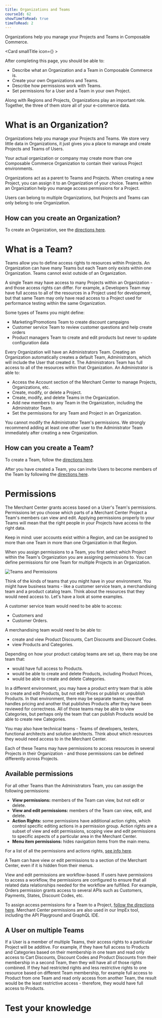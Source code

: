 ```yaml
---
title: Organizations and Teams
courseId: 62
showTimeToRead: true
timeToRead: 2
---
```



<Subtitle>

Organizations help you manage your Projects and Teams in Composable Commerce.

</Subtitle>

<Card smallTitle icon={<Logoopt />} >

After completing this page, you should be able to:

- Describe what an Organization and a Team in Composable Commerce is.
- Create your own Organizations and Teams.
- Describe how permissions work with Teams.
- Set permissions for a User and a Team in your own Project.

</Card>

Along with Regions and Projects, Organizations play an important role. Together, the three of them store all of your e-commerce data.

# What is an Organization?

Organizations help you manage your Projects and Teams. We store very little data in Organizations, it just gives you a place to manage and create Projects and Teams of Users.

Your actual organization or company may create more than one Composable Commerce Organization to contain their various Project environments.

Organizations act as a parent to Teams and Projects. When creating a new Project, you can assign it to an Organization of your choice. Teams within an Organization help you manage access permissions for a Project.

Users can belong to multiple Organizations, but Projects and Teams can only belong to one Organization.

## How can you create an Organization?

To create an Organization, see the [directions here](/../merchant-center/organizations#create-an-organization).

# What is a Team?

Teams allow you to define access rights to resources within Projects. An Organization can have many Teams but each Team only exists within one Organization. Teams cannot exist outside of an Organization.

A single Team may have access to many Projects within an Organization - and those access rights can differ. For example, a Developers Team may have full access to all of the resources in a Project used for development, but that same Team may only have read access to a Project used for performance testing within the same Organization.

Some types of Teams you might define:

- Marketing/Promotions Team to create discount campaigns
- Customer service Team to review customer questions and help create orders
- Product managers Team to create and edit products but never to update configuration data

Every Organization will have an Administrators Team. Creating an Organization automatically creates a default Team, Administrators, which will include the User that created it. The Administrators Team has full access to all of the resources within that Organization.
An Administrator is able to:

- Access the Account section of the Merchant Center to manage Projects, Organizations, etc.
- Create, modify, or delete a Project.
- Create, modify, and delete Teams in the Organization.
- Add new members to any Team in the Organization, including the Administrator Team.
- Set the permissions for any Team and Project in an Organization.

<Info>

You cannot modify the Administrator Team's permissions. We strongly recommend adding at least one other user to the Administrator Team immediately after creating a new Organization.

</Info>

## How can you create a Team?

To create a Team, follow the [directions here](/../merchant-center/teams#create-a-team).

After you have created a Team, you can invite Users to become members of the Team by following the [directions here](/../merchant-center/teams#invite-users-to-a-team).

# Permissions

The Merchant Center grants access based on a User's Team's permissions. Permissions let you choose which parts of a Merchant Center Project a Team's members can view and edit. Applying permissions properly to your Teams will mean that the right people in your Projects have access to the right data.

Keep in mind: user accounts exist within a Region, and can be assigned to more than one Team in more than one Organization in that Region.

When you assign permissions to a Team, you first select which Project within the Team's Organization you are assigning permissions to. You can define permissions for one Team for multiple Projects in an Organization.

![Teams and Permissions](images/team-permissions.svg)

Think of the kinds of teams that you might have in your environment. You might have business teams - like a customer service team, a merchandising team and a product catalog team. Think about the resources that they would need access to.
Let's have a look at some examples.

A customer service team would need to be able to access:

- Customers and
- Customer Orders.

A merchandising team would need to be able to:

- create and view Product Discounts, Cart Discounts and Discount Codes.
- view Products and Categories.

Depending on how your product catalog teams are set up, there may be one team that:

- would have full access to Products.
- would be able to create and delete Products, including Product Prices,
- would be able to create and delete Categories.

In a different environment, you may have a product entry team that is able to create and edit Products, but not edit Prices or publish or unpublish Products. In that environment, there may be separate teams; one that handles pricing and another that publishes Products after they have been reviewed for correctness. All of those teams may be able to view Categories, but perhaps only the team that can publish Products would be able to create new Categories.

You may also have technical teams - Teams of developers, testers, functional architects and solution architects. Think about which resources they would need access to in the Merchant Center.

Each of these Teams may have permissions to access resources in several Projects in their Organization - and those permissions can be defined differently across Projects.

## Available permissions

For all other Teams than the Administrators Team, you can assign the following permissions:

- **View permissions:** members of the Team can view, but not edit or delete.
- **View and edit permissions:** members of the Team can view, edit, and delete.
- **Action Rights:** some permissions have additional action rights, which control specific editing actions in a permission group. Action rights are a subset of view and edit permissions, scoping view and edit permissions to specific aspects of a particular area in the Merchant Center.
- **Menu item permissions:** hides navigation items from the main menu.

For a list of all the permissions and actions rights, [see info here](/../merchant-center/user-permissions#reference-permissions-and-action-rights).

A Team can have view or edit permissions to a section of the Merchant Center, even if it is hidden from their menus.

View and edit permissions are workflow-based. If users have permissions to access a workflow, the permissions are configured to ensure that all related data relationships needed for the workflow are fulfilled. For example, Orders permission grants access to several APIs such as Customers, Payments, States, Discount Codes, etc.

To assign access permissions for a Team to a Project, [follow the directions here](/../merchant-center/user-permissions#assign-permissions-and-action-rights-to-a-team).
<Info>
Merchant Center permissions are also used in our ImpEx tool, including the API Playground and GraphQL IDE.
</Info>

## A User on multiple Teams

If a User is a member of multiple Teams, their access rights to a particular Project will be additive.
For example, if they have full access to Products and Categories based on their membership in one team and read only access to Cart Discounts, Discount Codes and Product Discounts from their membership in a second Team, then they will have all of those rights combined.
If they had restricted rights and less restrictive rights to one resource based on different Team membership, for example full access to Product from one Team and read only access from another Team, the result would be the least restrictive access - therefore, they would have full access to Products.

# Test your knowledge

<Quiz courseId="62" quizId="938"/>
